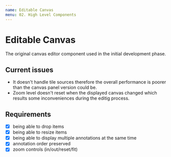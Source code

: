 ```yaml
---
name: Editable Canvas
menu: 02. High Level Components
---
```



# Editable Canvas

The original canvas editor component used in the initial development phase.

<PropsTable of={EditableCanvas} />

## Current issues

- It doesn't handle tile sources therefore the overall performance is poorer than the canvas panel version could be.
- Zoom level doesn't reset when the displayed canvas changed which results some inconveniences during the editig process.


## Requirements

- [x] being able to drop items
- [x] being able to resize items
- [x] being able to display multiple annotations at the same time
- [x] annotation order preserved
- [x] zoom controls (in/out/reset/fit) 